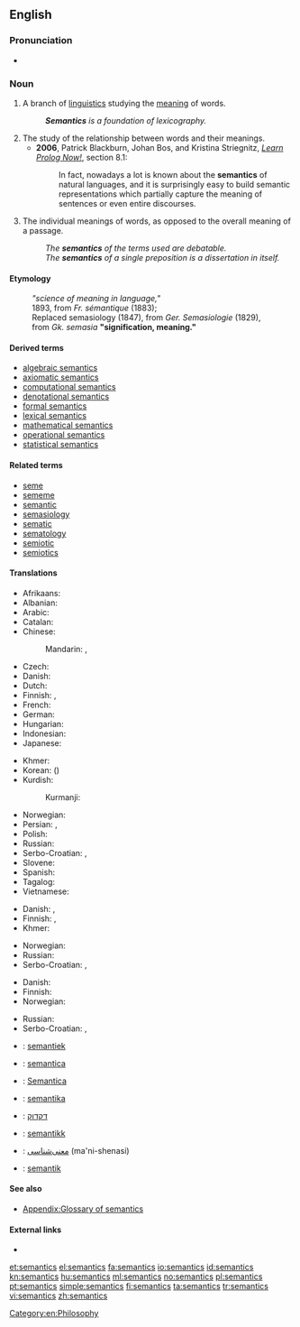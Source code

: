 ==English==

{{wikipedia}}

===Pronunciation===
* {{IPA|/sɪˈmæntɪks/}}

===Noun===
{{en-noun|-}}

# {{context|linguistics}} A branch of [[linguistics]] studying the [[meaning]] of words.
#: '''''Semantics''' is a foundation of lexicography.''
# The study of the relationship between words and their meanings.
#* '''2006''', Patrick Blackburn, Johan Bos, and Kristina Striegnitz, ''[http://www.learnprolognow.org/lpnpage.php?pagetype=html&pageid=lpn-htmlse32 Learn Prolog Now!]'', section 8.1:
#*: In fact, nowadays a lot is known about the '''semantics''' of natural languages, and it is surprisingly easy to build semantic representations which partially capture the meaning of sentences or even entire discourses.
# The individual meanings of words, as opposed to the overall meaning of a passage.
#: ''The '''semantics''' of the terms used are debatable.''
#: ''The '''semantics''' of a single preposition is a dissertation in itself.''

====Etymology====
:''"science of meaning in language,"'' 
:1893, from ''Fr. sémantique'' (1883); 
:Replaced semasiology (1847), from ''Ger. Semasiologie'' (1829),
:from ''Gk. semasia'' '''"signification, meaning."'''

====Derived terms====
* [[algebraic semantics]]
* [[axiomatic semantics]]
* [[computational semantics]]
* [[denotational semantics]]
* [[formal semantics]]
* [[lexical semantics]]
* [[mathematical semantics]]
* [[operational semantics]]
* [[statistical semantics]]

====Related terms====
* [[seme]]
* [[sememe]]
* [[semantic]]
* [[semasiology]]
* [[sematic]]
* [[sematology]]
* [[semiotic]]
* [[semiotics]]

====Translations====
{{trans-top|science of the meaning of words}}
* Afrikaans: {{t-|af|semantiek}}
* Albanian: {{t-|sq|semantikë|f}}
* Arabic: {{t-|ar|علم المعاني|m|tr=ʿilm al-maʿānī|sc=Arab}}
* Catalan: {{t+|ca|semàntica|f}}
* Chinese:
*: Mandarin: {{t|cmn|語義學|sc=Hani}}, {{t|cmn|语义学|tr=yǔyìxué|sc=Hani}}
* Czech: {{t-|cs|sémantika|f}}
* Danish: {{t-|da|semantik|c}}
* Dutch: {{t+|nl|semantiek|f}}
* Finnish: {{t+|fi|semantiikka}}, {{t+|fi|merkitysoppi}}
* French: {{t+|fr|sémantique|f}}
* German: {{t+|de|Semantik|f}}
* Hungarian: {{t-|hu|szemantika}}
* Indonesian: {{t+|id|semantik}}
* Japanese: {{t-|ja|意味論|tr=いみろん, imiron|sc=Jpan}}
{{trans-mid}}
* Khmer: {{t-|km|និឃណ្ដសាស្ត្រ|sc=Khmr|tr=ni’kʰoanda’sah}}
* Korean: {{t+|ko|의미론|tr=uimiron|sc=Kore}} ({{t+|ko|意味論|sc=Kore}})
* Kurdish:
*: Kurmanji: {{t-|kmr|watenasî|f}}
* Norwegian: {{t+|no|semantikk|m}}
* Persian: {{t-|fa|علم معانی|tr='elm ma'âni|sc=fa-Arab}}, {{t-|fa|معنی‌شناسی|tr=ma'ni-šenâsi|sc=fa-Arab}}
* Polish: {{t+|pl|semantyka|f}}
* Russian: {{t+|ru|семантика|f|sc=Cyrl|tr=semántika}}
* Serbo-Croatian: {{t-|sh|семантика|f}}, {{t-|sh|semantika|f}}
* Slovene: {{t+|sl|pomenoslovje|n}}
* Spanish: {{t+|es|semántica|f}}
* Tagalog: {{t-|tl|semantika}}
* Vietnamese: {{t+|vi|ngữ nghĩa học}}
{{trans-bottom}}

{{trans-top|study of the relationship between words and their meanings}}
* Danish: {{t-|da|semantik|c}}, {{t-|da|betydningslære|c}}
* Finnish: {{t+|fi|semantiikka}}, {{t+|fi|merkitysoppi}}
* Khmer: {{t-|km|និឃណ្ដសាស្ត្រ|sc=Khmr|tr=ni’kʰoanda’sah}}
{{trans-mid}}
* Norwegian: {{t+|no|semantikk|m}}
* Russian: {{t+|ru|семантика|f|sc=Cyrl|tr=semántika}}
* Serbo-Croatian: {{t-|sh|семантика|f}}, {{t-|sh|semantika|f}}
{{trans-bottom}}

{{trans-top|individual meanings of words}}
* Danish: {{t-|da|semantik|c}}
* Finnish: {{t+|fi|semantiikka}}
* Norwegian: {{t+|no|semantikk|m}}
{{trans-mid}}
* Russian: {{t+|ru|семантика|f|sc=Cyrl|tr=semántika}}
* Serbo-Croatian: {{t-|sh|семантика|f}}, {{t-|sh|semantika|f}}
{{trans-bottom}}

{{checktrans-top}}
* {{ttbc|nl}}: [[semantiek]] {{f}}
* {{ttbc|ia}}: [[semantica]]
* {{ttbc|it}}: [[Semantica]] {{f}}
* {{ttbc|lt}}: [[semantika]] {{f}}
* {{ttbc|he}}: [[דקדוק]]
* {{ttbc|no}}: [[semantikk]] {{c}}
* {{ttbc|fa}}: [[معنی‌شناسی]] (ma'ni-shenasi)
* {{ttbc|sv}}: [[semantik]] {{c}}
{{trans-bottom}}

====See also====
* [[Appendix:Glossary of semantics]]

====External links====
<!-- Note: absent in Webster 1913 and Century 1911 -->
* {{R:OneLook}}

[[Category:en:Philosophy]]

[[et:semantics]]
[[el:semantics]]
[[fa:semantics]]
[[io:semantics]]
[[id:semantics]]
[[kn:semantics]]
[[hu:semantics]]
[[ml:semantics]]
[[no:semantics]]
[[pl:semantics]]
[[pt:semantics]]
[[simple:semantics]]
[[fi:semantics]]
[[ta:semantics]]
[[tr:semantics]]
[[vi:semantics]]
[[zh:semantics]]
